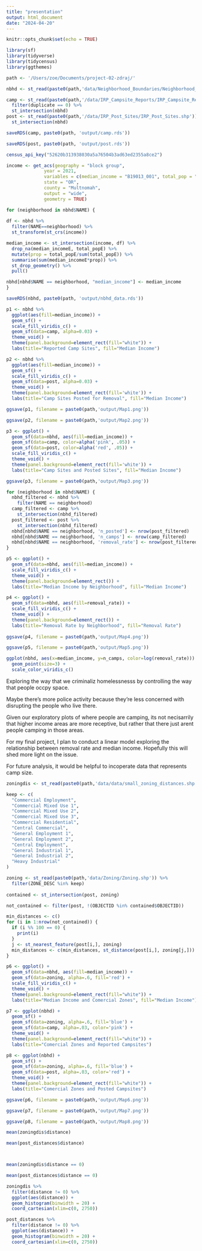 ```yaml
---
title: "presentation"
output: html_document
date: "2024-04-20"
---
```


```r
knitr::opts_chunk$set(echo = TRUE)
```

```r
library(sf)
library(tidyverse)
library(tidycensus)
library(ggthemes)
```

```r
path <- '/Users/zoe/Documents/project-02-zdraj/'

nbhd <- st_read(paste0(path,'data/Neighborhood_Boundaries/Neighborhood_Boundaries.shp'))

camp <- st_read(paste0(path,'/data/IRP_Campsite_Reports/IRP_Campsite_Reports.shp')) %>%
  filter(duplicate == 0) %>%
  st_intersection(nbhd)
post <- st_read(paste0(path,'/data/IRP_Post_Sites/IRP_Post_Sites.shp')) %>%
  st_intersection(nbhd)

saveRDS(camp, paste0(path, 'output/camp.rds'))  

saveRDS(post, paste0(path, 'output/post.rds'))  
```

```r
census_api_key("52620b313938030a5a76504b3ad63ed2355a8ce2")

income <- get_acs(geography = "block group", 
              year = 2021,
              variables = c(median_income = "B19013_001", total_pop = "B03002_001"), 
              state = "OR",
              county = "Multnomah",
              output = "wide",
              geometry = TRUE)
```

```r
for (neighborhood in nbhd$NAME) {
  
df <- nbhd %>%
  filter(NAME==neighborhood) %>%
  st_transform(st_crs(income))

median_income <- st_intersection(income, df) %>%
  drop_na(median_incomeE, total_popE) %>%
  mutate(prop = total_popE/sum(total_popE)) %>%
  summarise(sum(median_incomeE*prop)) %>%
  st_drop_geometry() %>%
  pull()

nbhd[nbhd$NAME == neighborhood, "median_income"] <- median_income
}

saveRDS(nbhd, paste0(path, 'output/nbhd_data.rds'))  
```

```r
p1 <- nbhd %>% 
  ggplot(aes(fill=median_income)) +
  geom_sf() +
  scale_fill_viridis_c() +
  geom_sf(data=camp, alpha=0.03) +
  theme_void() +
  theme(panel.background=element_rect(fill="white")) +
  labs(title="Reported Camp Sites", fill="Median Income")

p2 <- nbhd %>% 
  ggplot(aes(fill=median_income)) +
  geom_sf() +
  scale_fill_viridis_c() +
  geom_sf(data=post, alpha=0.03) +
  theme_void() +
  theme(panel.background=element_rect(fill='white')) +
  labs(title="Camp Sites Posted for Removal", fill="Median Income")

ggsave(p1, filename = paste0(path,'output/Map1.png'))

ggsave(p2, filename = paste0(path,'output/Map2.png'))

p3 <- ggplot() +
  geom_sf(data=nbhd, aes(fill=median_income)) +
  geom_sf(data=camp, color=alpha('pink', .05)) +
  geom_sf(data=post, color=alpha('red', .05)) +
  scale_fill_viridis_c() + 
  theme_void() +
  theme(panel.background=element_rect(fill='white')) +
  labs(title="Camp Sites and Posted Sites", fill="Median Income")

ggsave(p3, filename = paste0(path,'output/Map3.png'))
```

```r

for (neighborhood in nbhd$NAME) {
  nbhd_filtered <- nbhd %>%
    filter(NAME == neighborhood)
  camp_filtered <- camp %>%
    st_intersection(nbhd_filtered)
  post_filtered <- post %>%
    st_intersection(nbhd_filtered)
  nbhd[nbhd$NAME == neighborhood, 'n_posted'] <- nrow(post_filtered)
  nbhd[nbhd$NAME == neighborhood, 'n_camps'] <- nrow(camp_filtered)
  nbhd[nbhd$NAME == neighborhood, 'removal_rate'] <- nrow(post_filtered) / nrow(camp_filtered)
}

p5 <- ggplot() +
  geom_sf(data=nbhd, aes(fill=median_income)) +
  scale_fill_viridis_c() +
  theme_void() +
  theme(panel.background=element_rect()) +
  labs(title="Median Income by Neighborhood", fill="Median Income")

p4 <- ggplot() +
  geom_sf(data=nbhd, aes(fill=removal_rate)) +
  scale_fill_viridis_c() +
  theme_void() +
  theme(panel.background=element_rect()) +
  labs(title="Removal Rate by Neighborhood", fill="Removal Rate")
  
ggsave(p4, filename = paste0(path,'output/Map4.png'))

ggsave(p5, filename = paste0(path,'output/Map5.png'))
```

```r

ggplot(nbhd, aes(x=median_income, y=n_camps, color=log(removal_rate))) + 
  geom_point(size=3) +
  scale_color_viridis_c()

```
Exploring the way that we criminaliz homelessnesss by controlling the way that people occpy space. 


Maybe there's more police activity because they're less concerned with disrupting the people who live there.

Given our exploratory plots of where people are camping, its not necisarrily that higher income areas are more receptive, but rather that there just arent people camping in those areas. 

For my final project, I plan to conduct a linear model exploring the relationship between removal rate and median income. Hopefully this will shed more light on the issue. 

For future analysis, it would be helpful to incoperate data that represents camp size. 

```r
zoningdis <- st_read(paste0(path,'data/data/small_zoning_distances.shp'))

keep <- c(
  "Commercial Employment",
  "Commercial Mixed Use 1",
  "Commercial Mixed Use 2",
  "Commercial Mixed Use 3",
  "Commercial Residential",
  "Central Commercial",
  "General Employment 1",
  "General Employment 2",
  "Central Employment",
  "General Industrial 1",
  "General Industrial 2",
  "Heavy Industrial"
)

zoning <- st_read(paste0(path,'data/Zoning/Zoning.shp')) %>%
  filter(ZONE_DESC %in% keep)
  
contained <- st_intersection(post, zoning)

not_contained <- filter(post, !(OBJECTID %in% contained$OBJECTID))

min_distances <- c()
for (i in 1:nrow(not_contained)) {
  if (i %% 100 == 0) {
    print(i)
  }
  j <- st_nearest_feature(post[i,], zoning)
  min_distances <- c(min_distances, st_distance(post[i,], zoning[j,]))
}

p6 <- ggplot() +
  geom_sf(data=nbhd, aes(fill=median_income)) +
  geom_sf(data=zoning, alpha=.6, fill='red') +
  scale_fill_viridis_c() +
  theme_void() +
  theme(panel.background=element_rect(fill="white")) +
  labs(title="Median Income and Comercial Zones", fill="Median Income")

p7 <- ggplot(nbhd) +
  geom_sf() +
  geom_sf(data=zoning, alpha=.6, fill='blue') +
  geom_sf(data=camp, alpha=.03, color='pink') +
  theme_void() +
  theme(panel.background=element_rect(fill="white")) +
  labs(title="Comercial Zones and Reported Campsites")

p8 <- ggplot(nbhd) +
  geom_sf() +
  geom_sf(data=zoning, alpha=.6, fill='blue') +
  geom_sf(data=post, alpha=.03, color='red') +
  theme_void() +
  theme(panel.background=element_rect(fill="white")) +
  labs(title="Comercial Zones and Posted Campsites")

ggsave(p6, filename = paste0(path,'output/Map6.png'))

ggsave(p7, filename = paste0(path,'output/Map7.png'))

ggsave(p8, filename = paste0(path,'output/Map8.png'))

```


```r
mean(zoningdis$distance)

mean(post_distances$distance)



mean(zoningdis$distance == 0)

mean(post_distances$distance == 0)

zoningdis %>%
  filter(distance != 0) %>%
  ggplot(aes(distance)) +
  geom_histogram(binwidth = 20) +
  coord_cartesian(xlim=c(0, 2750))

post_distances %>%
  filter(distance != 0) %>%
  ggplot(aes(distance)) +
  geom_histogram(binwidth = 20) +
  coord_cartesian(xlim=c(0, 2750))
```




